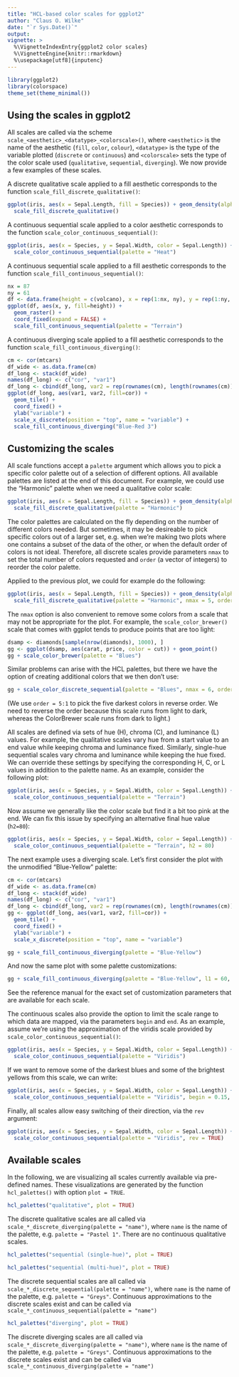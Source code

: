```yaml
---
title: "HCL-based color scales for ggplot2"
author: "Claus O. Wilke"
date: "`r Sys.Date()`"
output:
vignette: >
  %\VignetteIndexEntry{ggplot2 color scales}
  %\VignetteEngine{knitr::rmarkdown}
  %\usepackage[utf8]{inputenc}
---
```

```r
library(ggplot2)
library(colorspace)
theme_set(theme_minimal())
```

## Using the scales in ggplot2

All scales are called via the scheme `scale_<aesthetic>_<datatype>_<colorscale>()`, where `<aesthetic>` is the name of the aesthetic (`fill`, `color`, `colour`), `<datatype>` is the type of the variable plotted (`discrete` or `continuous`) and `<colorscale>` sets the type of the color scale used (`qualitative`, `sequential`, `diverging`). We now provide a few examples of these scales.

A discrete qualitative scale applied to a fill aesthetic corresponds to the function `scale_fill_discrete_qualitative()`:
```r
ggplot(iris, aes(x = Sepal.Length, fill = Species)) + geom_density(alpha = 0.7) +
  scale_fill_discrete_qualitative()
```

A continuous sequential scale applied to a color aesthetic corresponds to the function `scale_color_continuous_sequential()`:
```r
ggplot(iris, aes(x = Species, y = Sepal.Width, color = Sepal.Length)) + geom_jitter(width = 0.2) +
  scale_color_continuous_sequential(palette = "Heat")
```

A continuous sequential scale applied to a fill aesthetic corresponds to the function `scale_fill_continuous_sequential()`:
```r
nx = 87
ny = 61
df <- data.frame(height = c(volcano), x = rep(1:nx, ny), y = rep(1:ny, each = nx))
ggplot(df, aes(x, y, fill=height)) + 
  geom_raster() + 
  coord_fixed(expand = FALSE) +
  scale_fill_continuous_sequential(palette = "Terrain")
```

A continuous diverging scale applied to a fill aesthetic corresponds to the function `scale_fill_continuous_diverging()`:
```r
cm <- cor(mtcars)
df_wide <- as.data.frame(cm)
df_long <- stack(df_wide)
names(df_long) <- c("cor", "var1")
df_long <- cbind(df_long, var2 = rep(rownames(cm), length(rownames(cm))))
ggplot(df_long, aes(var1, var2, fill=cor)) + 
  geom_tile() + 
  coord_fixed() +
  ylab("variable") +
  scale_x_discrete(position = "top", name = "variable") +
  scale_fill_continuous_diverging("Blue-Red 3")
```

## Customizing the scales

All scale functions accept a `palette` argument which allows you to pick a specific color palette out of a selection of different options. All available palettes are listed at the end of this document. For example, we could use the "Harmonic" palette when we need a qualitative color scale:
```r
ggplot(iris, aes(x = Sepal.Length, fill = Species)) + geom_density(alpha = 0.7) +
  scale_fill_discrete_qualitative(palette = "Harmonic")
```

The color palettes are calculated on the fly depending on the number of different colors needed. But sometimes, it may be desireable to pick specific colors out of a larger set, e.g. when we're making two plots where one contains a subset of the data of the other, or when the default order of colors is not ideal. Therefore, all discrete scales provide parameters `nmax` to set the total number of colors requested and `order` (a vector of integers) to reorder the color palette. 

Applied to the previous plot, we could for example do the following:
```r
ggplot(iris, aes(x = Sepal.Length, fill = Species)) + geom_density(alpha = 0.7) +
  scale_fill_discrete_qualitative(palette = "Harmonic", nmax = 5, order = c(5, 1, 2))
```

The `nmax` option is also convenient to remove some colors from a scale that may not be appropriate for the plot. For example, the `scale_color_brewer()` scale that comes with ggplot tends to produce points that are too light:

```r
dsamp <- diamonds[sample(nrow(diamonds), 1000), ]
gg <- ggplot(dsamp, aes(carat, price, color = cut)) + geom_point()
gg + scale_color_brewer(palette = "Blues")
```

Similar problems can arise with the HCL palettes, but there we have the option of creating additional colors that we then don't use:
```r
gg + scale_color_discrete_sequential(palette = "Blues", nmax = 6, order = 5:1)
```
(We use `order = 5:1` to pick the five darkest colors in reverse order. We need to reverse the order because this scale runs from light to dark, whereas the ColorBrewer scale runs from dark to light.)

All scales are defined via sets of hue (H), chroma (C), and luminance (L) values. For example, the qualitative scales vary hue from a start value to an end value while keeping chroma and luminance fixed. Similarly, single-hue sequential scales vary chroma and luminance while keeping the hue fixed. We can override these settings by specifying the corresponding H, C, or L values in addition to the palette name. As an example, consider the following plot:

```r
ggplot(iris, aes(x = Species, y = Sepal.Width, color = Sepal.Length)) + geom_jitter(width = 0.2) +
  scale_color_continuous_sequential(palette = "Terrain")
```

Now assume we generally like the color scale but find it a bit too pink at the end. We can fix this issue by specifying an alternative final hue value (`h2=80`):

```r
ggplot(iris, aes(x = Species, y = Sepal.Width, color = Sepal.Length)) + geom_jitter(width = 0.2) +
  scale_color_continuous_sequential(palette = "Terrain", h2 = 80)
```

The next example uses a diverging scale. Let's first consider the plot with the unmodified "Blue-Yellow" palette:

```r
cm <- cor(mtcars)
df_wide <- as.data.frame(cm)
df_long <- stack(df_wide)
names(df_long) <- c("cor", "var1")
df_long <- cbind(df_long, var2 = rep(rownames(cm), length(rownames(cm))))
gg <- ggplot(df_long, aes(var1, var2, fill=cor)) + 
  geom_tile() + 
  coord_fixed() +
  ylab("variable") +
  scale_x_discrete(position = "top", name = "variable")

gg + scale_fill_continuous_diverging(palette = "Blue-Yellow")
```

And now the same plot with some palette customizations:
```r
gg + scale_fill_continuous_diverging(palette = "Blue-Yellow", l1 = 60, c1 = 90)
```

See the reference manual for the exact set of customization parameters that are available for each scale.

The continuous scales also provide the option to limit the scale range to which data are mapped, via the parameters `begin` and `end`. As an example, assume we're using the approximation of the viridis scale provided by `scale_color_continuous_sequential()`:
```r
ggplot(iris, aes(x = Species, y = Sepal.Width, color = Sepal.Length)) + geom_jitter(width = 0.2) +
  scale_color_continuous_sequential(palette = "Viridis")
```

If we want to remove some of the darkest blues and some of the brightest yellows from this scale, we can write:
```r
ggplot(iris, aes(x = Species, y = Sepal.Width, color = Sepal.Length)) + geom_jitter(width = 0.2) +
  scale_color_continuous_sequential(palette = "Viridis", begin = 0.15, end = 0.9) 
```

Finally, all scales allow easy switching of their direction, via the `rev` argument:
```r
ggplot(iris, aes(x = Species, y = Sepal.Width, color = Sepal.Length)) + geom_jitter(width = 0.2) +
  scale_color_continuous_sequential(palette = "Viridis", rev = TRUE)
```


## Available scales
In the following, we are visualizing all scales currently available via pre-defined names. These visualizations are generated by the function `hcl_palettes()` with option `plot = TRUE`.

```r
hcl_palettes("qualitative", plot = TRUE)
```

The discrete qualitative scales are all called via `scale_*_discrete_diverging(palette = "name")`, where `name` is the name of the palette, e.g. `palette = "Pastel 1"`. There are no continuous qualitative scales.

```r
hcl_palettes("sequential (single-hue)", plot = TRUE)
```

```r
hcl_palettes("sequential (multi-hue)", plot = TRUE)
```

The discrete sequential scales are all called via `scale_*_discrete_sequential(palette = "name")`, where `name` is the name of the palette, e.g. `palette = "Greys"`. Continuous approximations to the discrete scales exist and can be called via `scale_*_continuous_sequential(palette = "name")`

```r
hcl_palettes("diverging", plot = TRUE)
```

The discrete diverging scales are all called via `scale_*_discrete_diverging(palette = "name")`, where `name` is the name of the palette, e.g. `palette = "Greys"`. Continuous approximations to the discrete scales exist and can be called via `scale_*_continuous_diverging(palette = "name")`



